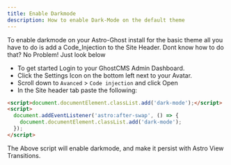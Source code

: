 ```yaml
---
title: Enable Darkmode
description: How to enable Dark-Mode on the default theme
---
```


<MXYZIntegration 
    title="@matthiesenxyz/astro-ghostcms-theme-default" 
    githubIntegrationURL='https://github.com/MatthiesenXYZ/astro-ghostcms/tree/main/packages/astro-ghostcms-theme-default/'
    gitlabIntegrationURL='https://gitlab.com/matthiesenxyz/astro-ghostcms/-/tree/main/packages/astro-ghostcms-theme-default?ref_type=heads'
    />

To enable darkmode on your Astro-Ghost install for the basic theme all you have to do is add a Code_Injection to the Site Header.  Dont know how to do that?  No Problem!  Just look below

- To get started Login to your GhostCMS Admin Dashboard.
- Click the Settings Icon on the bottom left next to your Avatar.
- Scroll down to `Avanced` > `Code injection` and click Open
- In the Site header tab paste the following:

```html title="GhostAdmin > Advanced > Code_Injection > SiteHeader"
<script>document.documentElement.classList.add('dark-mode');</script>
<script>
  document.addEventListener('astro:after-swap', () => {
    document.documentElement.classList.add('dark-mode');
  });
</script>
```

The Above script will enable darkmode, and make it persist with Astro View Transitions.